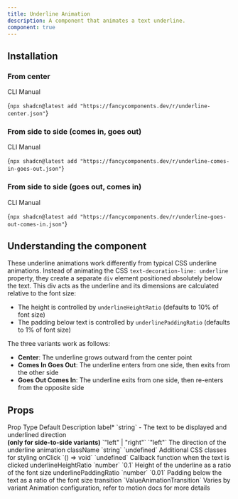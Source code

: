 ```yaml
---
title: Underline Animation
description: A component that animates a text underline.
component: true
---
```


<ComponentPreview name="underline-demo" />

## Installation

### From center

<Tabs defaultValue="cli">

<TabsList>
  <TabsTrigger value="cli">CLI</TabsTrigger>
  <TabsTrigger value="manual">Manual</TabsTrigger>
</TabsList>
<TabsContent value="cli">

<CodeBlockWrapper language="bash">{`npx shadcn@latest add "https://fancycomponents.dev/r/underline-center.json"`}</CodeBlockWrapper>

</TabsContent>  
<TabsContent value="manual">

<ComponentSource name="underline-center" />

</TabsContent>
</Tabs>

### From side to side (comes in, goes out)

<Tabs defaultValue="cli">

<TabsList>
  <TabsTrigger value="cli">CLI</TabsTrigger>
  <TabsTrigger value="manual">Manual</TabsTrigger>
</TabsList>
<TabsContent value="cli">

<CodeBlockWrapper language="bash">{`npx shadcn@latest add "https://fancycomponents.dev/r/underline-comes-in-goes-out.json"`}</CodeBlockWrapper>

</TabsContent>  
<TabsContent value="manual">

<ComponentSource name="underline-comes-in-goes-out" />

</TabsContent>
</Tabs>

### From side to side (goes out, comes in)

<Tabs defaultValue="cli">

<TabsList>
  <TabsTrigger value="cli">CLI</TabsTrigger>
  <TabsTrigger value="manual">Manual</TabsTrigger>
</TabsList>
<TabsContent value="cli">

<CodeBlockWrapper language="bash">{`npx shadcn@latest add "https://fancycomponents.dev/r/underline-goes-out-comes-in.json"`}</CodeBlockWrapper>

</TabsContent>  
<TabsContent value="manual">

<ComponentSource name="underline-goes-out-comes-in" />

</TabsContent>
</Tabs>

## Understanding the component

These underline animations work differently from typical CSS underline animations. Instead of animating the CSS `text-decoration-line: underline` property, they create a separate `div` element positioned absolutely below the text. This div acts as the underline and its dimensions are calculated relative to the font size:

- The height is controlled by `underlineHeightRatio` (defaults to 10% of font size)
- The padding below text is controlled by `underlinePaddingRatio` (defaults to 1% of font size)

The three variants work as follows:

- **Center**: The underline grows outward from the center point
- **Comes In Goes Out**: The underline enters from one side, then exits from the other side
- **Goes Out Comes In**: The underline exits from one side, then re-enters from the opposite side

## Props

<Table>
  <TableHeader>
    <TableRow>
      <TableHead>Prop</TableHead>
      <TableHead>Type</TableHead>
      <TableHead>Default</TableHead>
      <TableHead>Description</TableHead>
    </TableRow>
  </TableHeader>
  <TableBody>
    <TableRow>
      <TableCell>
        label<span className="text-red-500">*</span>
      </TableCell>
      <TableCell>`string`</TableCell>
      <TableCell>-</TableCell>
      <TableCell>The text to be displayed and underlined</TableCell>
    </TableRow>
    <TableRow>
      <TableCell>
        direction <br />
        <b>(only for side-to-side variants)</b>
      </TableCell>
      <TableCell>`"left" | "right"`</TableCell>
      <TableCell>`"left"`</TableCell>
      <TableCell>The direction of the underline animation</TableCell>
    </TableRow>
    <TableRow>
      <TableCell>className</TableCell>
      <TableCell>`string`</TableCell>
      <TableCell>`undefined`</TableCell>
      <TableCell>Additional CSS classes for styling</TableCell>
    </TableRow>
    <TableRow>
      <TableCell>onClick</TableCell>
      <TableCell>`() => void`</TableCell>
      <TableCell>`undefined`</TableCell>
      <TableCell>Callback function when the text is clicked</TableCell>
    </TableRow>
    <TableRow>
      <TableCell>underlineHeightRatio</TableCell>
      <TableCell>`number`</TableCell>
      <TableCell>`0.1`</TableCell>
      <TableCell>Height of the underline as a ratio of the font size</TableCell>
    </TableRow>
    <TableRow>
      <TableCell>underlinePaddingRatio</TableCell>
      <TableCell>`number`</TableCell>
      <TableCell>`0.01`</TableCell>
      <TableCell>Padding below the text as a ratio of the font size</TableCell>
    </TableRow>
    <TableRow>
      <TableCell>transition</TableCell>
      <TableCell>`ValueAnimationTransition`</TableCell>
      <TableCell>Varies by variant</TableCell>
      <TableCell>
        Animation configuration, refer to motion docs for more details
      </TableCell>
    </TableRow>
  </TableBody>
</Table>

